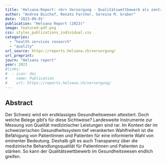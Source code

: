 ```yaml
---
title: 'Helsana-Report: <br> Versorgung - Qualitätswettbewerb als zentraler Erfolgsfaktor'
author: "Andrea Bischof, Renato Farcher, Sereina M. Graber"
date: '2023-09-01'
publication: "Helsana Report (2023)"
image: featured-pdf.png
css: styles_publications_individual.css
categories:
  - "health services research"
  - "quality" 
url_source: https://reports.helsana.ch/versorgung/
url_preprint:
journ: "Helsana report"
year: 2023
#links:
#  - icon: doi
#    name: Publication
#    url: https://reports.helsana.ch/versorgung/
---
```


## Abstract

Der Schweiz wird ein erstklassiges Gesundheitswesen attestiert. Doch welche Belege gibt’s für diese Sichtweise? Landesweite Instrumente zur Messung von Qualität medizinischer Leistungen sind rar. Im Kontext der im schweizerischen Gesundheitssystem tief verankerten Wahlfreiheit ist die Befähigung von Patientinnen und Patienten für eine informierte Wahl von eminenter Bedeutung. Deshalb gilt es auch Transparenz über die medizinische Behandlungsqualität für Patientinnen und Patienten zu stärken. So kann der Qualitätswettbewerb im Gesundheitswesen endlich greifen.
